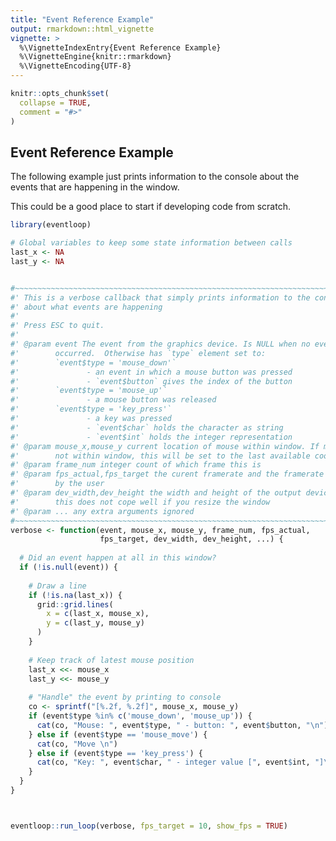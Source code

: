 ```yaml
---
title: "Event Reference Example"
output: rmarkdown::html_vignette
vignette: >
  %\VignetteIndexEntry{Event Reference Example}
  %\VignetteEngine{knitr::rmarkdown}
  %\VignetteEncoding{UTF-8}
---
```


```r
knitr::opts_chunk$set(
  collapse = TRUE,
  comment = "#>"
)
```

## Event Reference Example

The following example just prints information to the console about the 
events that are happening in the window.

This could be a good place to start if developing code from scratch.


```r
library(eventloop)

# Global variables to keep some state information between calls
last_x <- NA
last_y <- NA


#~~~~~~~~~~~~~~~~~~~~~~~~~~~~~~~~~~~~~~~~~~~~~~~~~~~~~~~~~~~~~~~~~~~~~~~~~~~~~
#' This is a verbose callback that simply prints information to the console
#' about what events are happening
#' 
#' Press ESC to quit.
#' 
#' @param event The event from the graphics device. Is NULL when no event
#'        occurred.  Otherwise has `type` element set to:
#'        `event$type = 'mouse_down'` 
#'               - an event in which a mouse button was pressed
#'               - `event$button` gives the index of the button
#'        `event$type = 'mouse_up'`   
#'               - a mouse button was released
#'        `event$type = 'key_press'`  
#'               - a key was pressed
#'               - `event$char` holds the character as string
#'               - `event$int` holds the integer representation
#' @param mouse_x,mouse_y current location of mouse within window. If mouse is 
#'        not within window, this will be set to the last available coordinates
#' @param frame_num integer count of which frame this is
#' @param fps_actual,fps_target the curent framerate and the framerate specified
#'        by the user
#' @param dev_width,dev_height the width and height of the output device. Note:
#'        this does not cope well if you resize the window
#' @param ... any extra arguments ignored
#~~~~~~~~~~~~~~~~~~~~~~~~~~~~~~~~~~~~~~~~~~~~~~~~~~~~~~~~~~~~~~~~~~~~~~~~~~~~~
verbose <- function(event, mouse_x, mouse_y, frame_num, fps_actual,
                    fps_target, dev_width, dev_height, ...) {
  
  # Did an event happen at all in this window?
  if (!is.null(event)) {
    
    # Draw a line
    if (!is.na(last_x)) {
      grid::grid.lines(
        x = c(last_x, mouse_x),
        y = c(last_y, mouse_y)
      )
    }
    
    # Keep track of latest mouse position
    last_x <<- mouse_x
    last_y <<- mouse_y
    
    # "Handle" the event by printing to console
    co <- sprintf("[%.2f, %.2f]", mouse_x, mouse_y)
    if (event$type %in% c('mouse_down', 'mouse_up')) {
      cat(co, "Mouse: ", event$type, " - button: ", event$button, "\n")
    } else if (event$type == 'mouse_move') {
      cat(co, "Move \n")
    } else if (event$type == 'key_press') {
      cat(co, "Key: ", event$char, " - integer value [", event$int, "]\n")
    }
  }
}



eventloop::run_loop(verbose, fps_target = 10, show_fps = TRUE)
```
